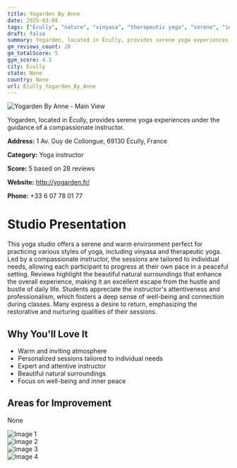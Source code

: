 ```yaml
---
title: Yogarden By Anne
date: 2025-03-08
tags: ["Écully", "nature", "vinyasa", "therapeutic yoga", "serene", "intimate", "Écully"]  
draft: false
summary: Yogarden, located in Écully, provides serene yoga experiences under the guidance of a compassionate instructor.
gm_reviews_count: 28
gm_totalScore: 5
gym_score: 4.3
city: Écully
state: None
country: None
url: Écully_Yogarden_By_Anne
---
```


<div className="aspect-[16/9] relative my-8">
  <img 
    src="https://lh5.googleusercontent.com/p/AF1QipOCEi7KMsn0rBf4y3EPmDGSbBXFUPp6F86JSr86=w1920-h1080-k-no"
    alt="Yogarden By Anne - Main View"
    className="object-cover absolute inset-0 w-full h-full rounded-lg"
  />
</div>

Yogarden, located in Écully, provides serene yoga experiences under the guidance of a compassionate instructor.

**Address:** 1 Av. Guy de Collongue, 69130 Écully, France

**Category:** Yoga instructor

**Score:** 5 based on 28 reviews

**Website:** http://yogarden.fr/

**Phone:** +33 6 07 78 01 77

# Studio Presentation

This yoga studio offers a serene and warm environment perfect for practicing various styles of yoga, including vinyasa and therapeutic yoga. Led by a compassionate instructor, the sessions are tailored to individual needs, allowing each participant to progress at their own pace in a peaceful setting. Reviews highlight the beautiful natural surroundings that enhance the overall experience, making it an excellent escape from the hustle and bustle of daily life. Students appreciate the instructor's attentiveness and professionalism, which fosters a deep sense of well-being and connection during classes. Many express a desire to return, emphasizing the restorative and nurturing qualities of their sessions.

## Why You'll Love It

- Warm and inviting atmosphere
- Personalized sessions tailored to individual needs
- Expert and attentive instructor
- Beautiful natural surroundings
- Focus on well-being and inner peace

## Areas for Improvement

None

<div className="grid grid-cols-1 xl:grid-cols-2 gap-4 my-8">
<div className="aspect-[4/3] relative"><img src="https://lh5.googleusercontent.com/p/AF1QipPEEoMmNlGeoJAg-ushvV3Tuxf9W2D5nqjBoipm=w1920-h1080-k-no" alt="Image 1" className="object-cover absolute inset-0 w-full h-full rounded-lg" /></div>
<div className="aspect-[4/3] relative"><img src="https://lh5.googleusercontent.com/p/AF1QipOWIIpeFtqvsW71gB67stVEUbP7BqGOCD-W_FI3=w1920-h1080-k-no" alt="Image 2" className="object-cover absolute inset-0 w-full h-full rounded-lg" /></div>
<div className="aspect-[4/3] relative"><img src="https://lh5.googleusercontent.com/p/AF1QipPNLokJ9fP2yL_H28qUSXR_UxYWqOZBydcWD3Dk=w1920-h1080-k-no" alt="Image 3" className="object-cover absolute inset-0 w-full h-full rounded-lg" /></div>
<div className="aspect-[4/3] relative"><img src="https://lh5.googleusercontent.com/p/AF1QipNNOk_5orkP89N1wFLHI3IYY2B09GrPaVxN2ElI=w1920-h1080-k-no" alt="Image 4" className="object-cover absolute inset-0 w-full h-full rounded-lg" /></div>
</div>